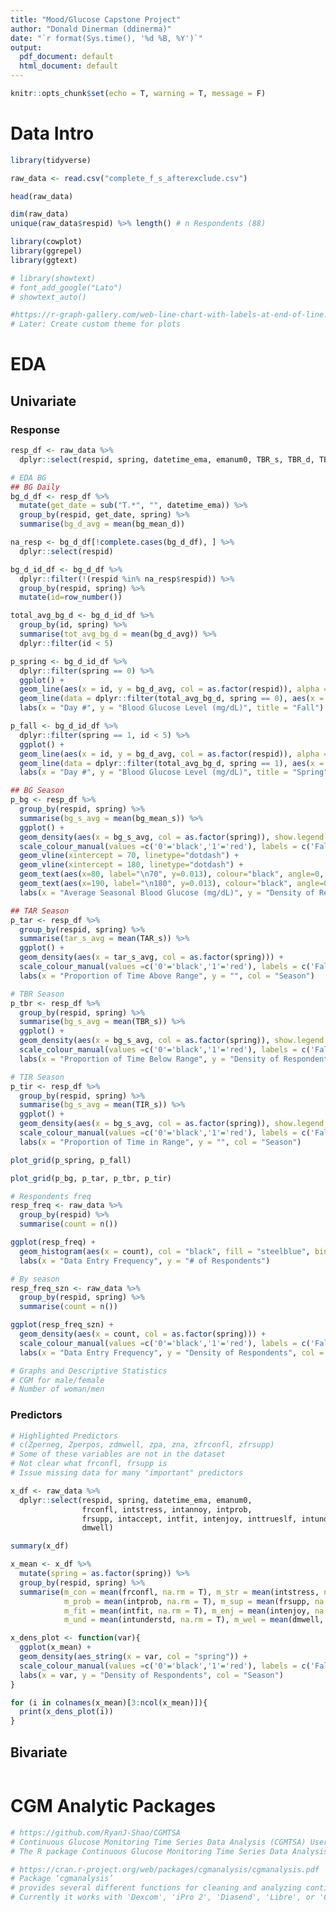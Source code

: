 ```yaml
---
title: "Mood/Glucose Capstone Project"
author: "Donald Dinerman (ddinerma)"
date: "`r format(Sys.time(), '%d %B, %Y')`"
output:
  pdf_document: default
  html_document: default
---
```



```r
knitr::opts_chunk$set(echo = T, warning = T, message = F)
```

# Data Intro
```r
library(tidyverse)
```

```r
raw_data <- read.csv("complete_f_s_afterexclude.csv")
```

```r
head(raw_data)
```


```r
dim(raw_data)
unique(raw_data$respid) %>% length() # n Respondents (88)
```

```r
library(cowplot)
library(ggrepel)
library(ggtext)

# library(showtext)
# font_add_google("Lato")
# showtext_auto()
```

```r
#https://r-graph-gallery.com/web-line-chart-with-labels-at-end-of-line.html
# Later: Create custom theme for plots
```

# EDA

## Univariate
### Response
```r
resp_df <- raw_data %>%
  dplyr::select(respid, spring, datetime_ema, emanum0, TBR_s, TBR_d, TBR_prop_1h, TIR_prop_1h, TIR_prop_2h, TIR_d, TIR_s, bg_mean_1h, bg_mean_s, bg_mean_d, TAR_s)

# EDA BG
## BG Daily
bg_d_df <- resp_df %>%
  mutate(get_date = sub("T.*", "", datetime_ema)) %>%
  group_by(respid, get_date, spring) %>%
  summarise(bg_d_avg = mean(bg_mean_d))

na_resp <- bg_d_df[!complete.cases(bg_d_df), ] %>% 
  dplyr::select(respid)

bg_d_id_df <- bg_d_df %>%
  dplyr::filter(!(respid %in% na_resp$respid)) %>%
  group_by(respid, spring) %>%
  mutate(id=row_number())

total_avg_bg_d <- bg_d_id_df %>%
  group_by(id, spring) %>%
  summarise(tot_avg_bg_d = mean(bg_d_avg)) %>%
  dplyr::filter(id < 5)

p_spring <- bg_d_id_df %>%
  dplyr::filter(spring == 0) %>%
  ggplot() +
  geom_line(aes(x = id, y = bg_d_avg, col = as.factor(respid)), alpha =  0.2, size = 0.1, show.legend = F) +
  geom_line(data = dplyr::filter(total_avg_bg_d, spring == 0), aes(x = id, y = tot_avg_bg_d), col = "blue") +
  labs(x = "Day #", y = "Blood Glucose Level (mg/dL)", title = "Fall")

p_fall <- bg_d_id_df %>%
  dplyr::filter(spring == 1, id < 5) %>%
  ggplot() +
  geom_line(aes(x = id, y = bg_d_avg, col = as.factor(respid)), alpha =  0.2, size = 0.1, show.legend = F) +
  geom_line(data = dplyr::filter(total_avg_bg_d, spring == 1), aes(x = id, y = tot_avg_bg_d), col = "blue") +
  labs(x = "Day #", y = "Blood Glucose Level (mg/dL)", title = "Spring")

## BG Season
p_bg <- resp_df %>%
  group_by(respid, spring) %>%
  summarise(bg_s_avg = mean(bg_mean_s)) %>%
  ggplot() +
  geom_density(aes(x = bg_s_avg, col = as.factor(spring)), show.legend = F) +
  scale_colour_manual(values =c('0'='black','1'='red'), labels = c('Fall','Spring')) +
  geom_vline(xintercept = 70, linetype="dotdash") +
  geom_vline(xintercept = 180, linetype="dotdash") +
  geom_text(aes(x=80, label="\n70", y=0.013), colour="black", angle=0, size = 10/.pt, inherit.aes = FALSE) +
  geom_text(aes(x=190, label="\n180", y=0.013), colour="black", angle=0, size = 10/.pt, inherit.aes = FALSE) +
  labs(x = "Average Seasonal Blood Glucose (mg/dL)", y = "Density of Respondents", col = "Season")

## TAR Season
p_tar <- resp_df %>%
  group_by(respid, spring) %>%
  summarise(tar_s_avg = mean(TAR_s)) %>%
  ggplot() +
  geom_density(aes(x = tar_s_avg, col = as.factor(spring))) +
  scale_colour_manual(values =c('0'='black','1'='red'), labels = c('Fall','Spring')) +
  labs(x = "Proportion of Time Above Range", y = "", col = "Season")

# TBR Season
p_tbr <- resp_df %>%
  group_by(respid, spring) %>%
  summarise(bg_s_avg = mean(TBR_s)) %>%
  ggplot() +
  geom_density(aes(x = bg_s_avg, col = as.factor(spring)), show.legend = F) +
  scale_colour_manual(values =c('0'='black','1'='red'), labels = c('Fall','Spring')) +
  labs(x = "Proportion of Time Below Range", y = "Density of Respondents", col = "Season")

# TIR Season
p_tir <- resp_df %>%
  group_by(respid, spring) %>%
  summarise(bg_s_avg = mean(TIR_s)) %>%
  ggplot() +
  geom_density(aes(x = bg_s_avg, col = as.factor(spring)), show.legend = F) +
  scale_colour_manual(values =c('0'='black','1'='red'), labels = c('Fall','Spring')) +
  labs(x = "Proportion of Time in Range", y = "", col = "Season")

plot_grid(p_spring, p_fall)

plot_grid(p_bg, p_tar, p_tbr, p_tir)
```

```r
# Respondents freq
resp_freq <- raw_data %>%
  group_by(respid) %>%
  summarise(count = n())

ggplot(resp_freq) +
  geom_histogram(aes(x = count), col = "black", fill = "steelblue", binwidth = 5) +
  labs(x = "Data Entry Frequency", y = "# of Respondents")

# By season
resp_freq_szn <- raw_data %>%
  group_by(respid, spring) %>%
  summarise(count = n())

ggplot(resp_freq_szn) +
  geom_density(aes(x = count, col = as.factor(spring))) +
  scale_colour_manual(values =c('0'='black','1'='red'), labels = c('Fall','Spring')) +
  labs(x = "Data Entry Frequency", y = "Density of Respondents", col = "Season")
```

```r
# Graphs and Descriptive Statistics
# CGM for male/female
# Number of woman/men
```


### Predictors

```r
# Highlighted Predictors
# c(Zperneg, Zperpos, zdmwell, zpa, zna, zfrconfl, zfrsupp)
# Some of these variables are not in the dataset
# Not clear what frconfl, frsupp is
# Issue missing data for many "important" predictors

x_df <- raw_data %>%
  dplyr::select(respid, spring, datetime_ema, emanum0, 
                frconfl, intstress, intannoy, intprob, 
                frsupp, intaccept, intfit, intenjoy, inttrueslf, intunderstd,
                dmwell)

summary(x_df)

x_mean <- x_df %>%
  mutate(spring = as.factor(spring)) %>%
  group_by(respid, spring) %>%
  summarise(m_con = mean(frconfl, na.rm = T), m_str = mean(intstress, na.rm = T), m_ann = mean(intannoy, na.rm = T), 
            m_prob = mean(intprob, na.rm = T), m_sup = mean(frsupp, na.rm = T), m_acc = mean(intaccept, na.rm = T), 
            m_fit = mean(intfit, na.rm = T), m_enj = mean(intenjoy, na.rm = T), m_tru = mean(inttrueslf, na.rm = T), 
            m_und = mean(intunderstd, na.rm = T), m_wel = mean(dmwell, na.rm = T))

x_dens_plot <- function(var){
  ggplot(x_mean) +
  geom_density(aes_string(x = var, col = "spring")) +
  scale_colour_manual(values =c('0'='black','1'='red'), labels = c('Fall','Spring')) +
  labs(x = var, y = "Density of Respondents", col = "Season")
}

for (i in colnames(x_mean)[3:ncol(x_mean)]){
  print(x_dens_plot(i))
}
```

## Bivariate

```r

```

# CGM Analytic Packages

```r
# https://github.com/RyanJ-Shao/CGMTSA
# Continuous Glucose Monitoring Time Series Data Analysis (CGMTSA) User Guide
# The R package Continuous Glucose Monitoring Time Series Data Analysis (CGMTSA) was developed to facilitate investigations that examine the continuous glucose monitoring (CGM) data as a time series. Accordingly, novel time series functions were introduced to (1) enable more accurate missing data imputation and outlier identification; (2) calculate recommended CGM metrics as well as key time series parameters; (3) plot interactive and three-dimensional graphs that allow direct visualizations of temporal CGM data and time series model optimization.
```

```r
# https://cran.r-project.org/web/packages/cgmanalysis/cgmanalysis.pdf
# Package ‘cgmanalysis’
# provides several different functions for cleaning and analyzing continuous glucose monitor data. 
# Currently it works with 'Dexcom', 'iPro 2', 'Diasend', 'Libre', or 'Carelink' data. 
```

